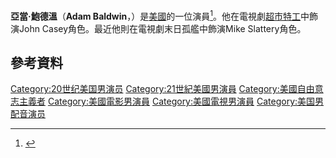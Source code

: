 {{expand language|1=en|page=|time=2019-09-10T18:18:15+00:00}}
{{Infobox person
| name         = Adam Baldwin
| image        =Adam Baldwin by Gage Skidmore 3.jpg
| image_size   = 220px
| caption      = Baldwin at WonderCon 2016
| birth_date   = {{birth date and age|mf=yes|1962|02|27}}
| birth_place  = 美國溫捏卡
| occupation   = 演員
| years_active = 1980–現在
| spouse       = {{marriage|Ami Julius|1988}}
| children     = 3
}}
'''亞當·鮑德溫'''（'''Adam Baldwin'''，{{bd|1962年|2月27日}}）是[[美國|美國]]的一位演員<ref>{{cite news|author=Ryan, Maureen|date=January 6, 2010|url=http://featuresblogs.chicagotribune.com/entertainment_tv/2010/01/chuck-season-3-adam-baldwin-nbc.html|title='Chuck's' Adam Baldwin on John Casey, a man of few words and many bullets|publisher=[[Chicago_Tribune|Chicago Tribune]]|accessdate=November 9, 2010|archiveurl=https://web.archive.org/web/20101114043242/http://featuresblogs.chicagotribune.com/entertainment_tv/2010/01/chuck-season-3-adam-baldwin-nbc.html|archivedate=2010年11月14日|deadurl=no}}</ref>。他在電視劇[[超市特工|超市特工]]中飾演John Casey角色。最近他則在電視劇末日孤艦中飾演Mike Slattery角色。
==參考資料==
{{Reflist}}

{{DEFAULTSORT: Baldwin, Adam}}
[[Category:20世纪美国男演员|Category:20世纪美国男演员]]
[[Category:21世紀美國男演員|Category:21世紀美國男演員]]
[[Category:美國自由意志主義者|Category:美國自由意志主義者]]
[[Category:美國電影男演員|Category:美國電影男演員]]
[[Category:美國電視男演員|Category:美國電視男演員]]
[[Category:美国男配音演员|Category:美国男配音演员]]